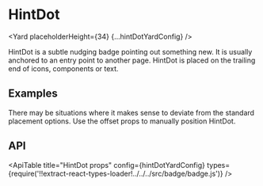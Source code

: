 <!--
Copyright (c) Uber Technologies, Inc.

This source code is licensed under the MIT license found in the
LICENSE file in the root directory of this source tree.
-->






# HintDot

<Yard placeholderHeight={34} {...hintDotYardConfig} />

HintDot is a subtle nudging badge pointing out something new. It is usually anchored to an entry point to another page. HintDot is placed on the trailing end of icons, components or text.

## Examples

<Example title="Offset" path="hint-dot/offset.js">
  <Offset />
</Example>

There may be situations where it makes sense to deviate from the standard placement options. Use the offset props to manually position HintDot.

## API

<ApiTable
  title="HintDot props"
  config={hintDotYardConfig}
  types={require('!!extract-react-types-loader!../../../src/badge/badge.js')}
/>

<Exports component={HintDotExports} title="HintDot exports" path="baseui/badge" />
